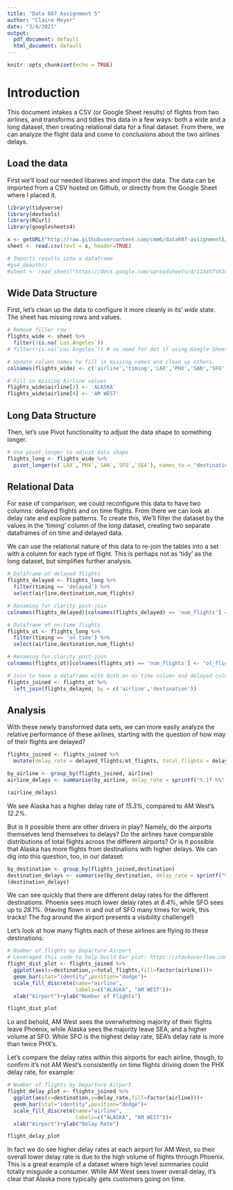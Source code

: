 ```yaml
---
title: "Data 607 Assignment 5"
author: "Claire Meyer"
date: "3/4/2021"
output:
  pdf_document: default
  html_document: default
---
```


```r
knitr::opts_chunk$set(echo = TRUE)
```

# Introduction

This document intakes a CSV (or Google Sheet results) of flights from two airlines, and transforms and tidies this data in a few ways: both a wide and a long dataset, then creating relational data for a final dataset. From there, we can analyze the flight data and come to conclusions about the two airlines delays. 

## Load the data

First we'll load our needed libarires and import the data. The data can be imported from a CSV hosted on Github, or directly from the Google Sheet where I placed it.

```r
library(tidyverse)
library(devtools)
library(RCurl)
library(googlesheets4)
```

```r
x <- getURL("http://raw.githubusercontent.com/cmm6/data607-assignment5/main/assignment_5_flights_data.csv",.opts=curlOptions(followlocation = TRUE)) 
sheet <- read.csv(text = x, header=TRUE)

# Imports results into a dataframe
#gs4_deauth()
#sheet <- read_sheet("https://docs.google.com/spreadsheets/d/11XxSTVX3uLyZDn0HNNPG0l7nRRkcR8DOSLkKCu40zTo/edit?usp=sharing") 
```

## Wide Data Structure

First, let's clean up the data to configure it more cleanly in its' *wide* state. The sheet has missing rows and values.

```r
# Remove filler row
flights_wide <- sheet %>%
  filter(!is.na(`Los.Angeles`))
# filter(!is.na(`Los Angeles`)) # no need for dot if using Google Sheets

# Update column names to fill in missing names and clean up others.
colnames(flights_wide) <- c('airline','timing','LAX','PHX','SAN','SFO','SEA')

# Fill in missing Airline values
flights_wide$airline[2] <- 'ALASKA'
flights_wide$airline[4] <- 'AM WEST'
```

## Long Data Structure

Then, let's use Pivot functionality to adjust the data shape to something longer.

```r
# Use pivot_longer to adjust data shape
flights_long <- flights_wide %>% 
  pivot_longer(c(`LAX`,`PHX`,`SAN`,`SFO`,`SEA`), names_to = "destination", values_to = "num_flights")
```

## Relational Data

For ease of comparison, we could reconfigure this data to have two columns: delayed flights and on time flights. From there we can look at delay rate and explore patterns. To create this, We'll filter the dataset by the values in the 'timing' column of the *long* dataset, creating two separate dataframes of on time and delayed data. 

We can use the relational nature of this data to re-join the tables into a set with a column for each type of flight. This is perhaps not as 'tidy' as the long dataset, but simplifies further analysis.

```r
# Dataframe of delayed flights
flights_delayed <- flights_long %>%
  filter(timing == 'delayed') %>%
  select(airline,destination,num_flights)

# Renaming for clarity post-join 
colnames(flights_delayed)[colnames(flights_delayed) == 'num_flights'] <- 'delayed_flights'

# Dataframe of on-time flights
flights_ot <- flights_long %>%
  filter(timing == 'on time') %>%
  select(airline,destination,num_flights)

# Renaming for clarity post-join 
colnames(flights_ot)[colnames(flights_ot) == 'num_flights'] <- "ot_flights"

# Join to have a dataframe with both an on time column and delayed column
flights_joined <- flights_ot %>%
  left_join(flights_delayed, by = c('airline','destination'))
```


## Analysis

With these newly transformed data sets, we can more easily analyze the relative performance of these airlines, starting with the question of how may of their flights are delayed? 

```r
flights_joined <- flights_joined %>%
  mutate(delay_rate = delayed_flights/ot_flights, total_flights = delayed_flights + ot_flights)

by_airline <- group_by(flights_joined, airline)
airline_delays <- summarise(by_airline, delay_rate = sprintf("%.1f %%",sum(delayed_flights)/sum(ot_flights)*100))

(airline_delays)
```

We see Alaska has a higher delay rate of *15.3%*, compared to AM West's *12.2%*. 

But is it possible there are other drivers in play? Namely, do the airports themselves lend themselves to delays? Do the airlines have comparable distributions of total flights across the different airports? Or is it possible that Alaska has more flights from destinations with higher delays. We can dig into this question, too, in our dataset: 

```r
by_destination <- group_by(flights_joined,destination)
destination_delays <- summarise(by_destination, delay_rate = sprintf("%.1f %%",sum(delayed_flights)/sum(ot_flights)*100))
(destination_delays)
```

We can see quickly that there are different delay rates for the different destinations. Phoenix sees much lower delay rates at *8.4%*, while SFO sees up to *28.1%*. (Having flown in and out of SFO many times for work, this tracks! The fog around the airport presents a visibility challenge!)

Let's look at how many flights each of these airlines are flying to these destinations:

```r
# Number of flights by Departure Airport
# Leveraged this code to help build bar plot: https://stackoverflow.com/questions/22305023/how-to-get-a-barplot-with-several-variables-side-by-side-grouped-by-a-factor
flight_dist_plot <- flights_joined %>% 
  ggplot(aes(x=destination,y=total_flights,fill=factor(airline)))+
  geom_bar(stat="identity",position="dodge")+
  scale_fill_discrete(name="airline",
                      labels=c("ALASKA", "AM WEST"))+
  xlab("Airport")+ylab("Number of Flights")

flight_dist_plot
```
Lo and behold, AM West sees the overwhelming majority of their flights leave Phoenix, while Alaska sees the majority leave SEA, and a higher volume at SFO. While SFO is the highest delay rate, SEA's delay rate is more than twice PHX's. 

Let's compare the delay rates within this airports for each airline, though, to confirm it's not AM West's consistently on time flights driving down the PHX delay rate, for example: 

```r
# Number of flights by Departure Airport
flight_delay_plot <- flights_joined %>% 
  ggplot(aes(x=destination,y=delay_rate,fill=factor(airline)))+
  geom_bar(stat="identity",position="dodge")+
  scale_fill_discrete(name="airline",
                      labels=c("ALASKA", "AM WEST"))+
  xlab("Airport")+ylab("Delay Rate")

flight_delay_plot
```
In fact we do see higher delay rates at each airport for AM West, so their overall lower delay rate is due to the high volume of flights through Phoenix. This is a great example of a dataset where high level summaries could totally misguide a consumer. While AM West sees lower overall delay, it's clear that Alaska more typically gets customers going on time.

